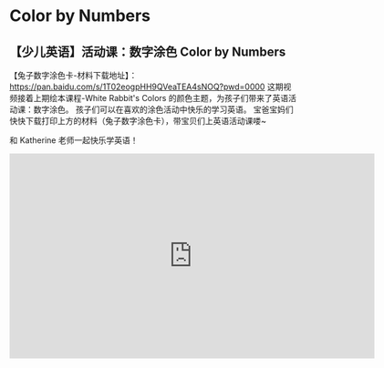 # Color by Numbers

## 【少儿英语】活动课：数字涂色 Color by Numbers

【兔子数字涂色卡-材料下载地址】：https://pan.baidu.com/s/1T02eogpHH9QVeaTEA4sNOQ?pwd=0000
这期视频接着上期绘本课程-White Rabbit's Colors 的颜色主题，为孩子们带来了英语活动课：数字涂色。
孩子们可以在喜欢的涂色活动中快乐的学习英语。
宝爸宝妈们快快下载打印上方的材料（兔子数字涂色卡），带宝贝们上英语活动课喽~

和 Katherine 老师一起快乐学英语！

<iframe
  src="https://player.bilibili.com/player.html?bvid=BV1Cb41197QD&cid=1&page=1"
  scrolling="no"
  border="0"
  frameborder="no"
  framespacing="0"
  allowfullscreen="true"
  width="640"
  height="360"
></iframe>
